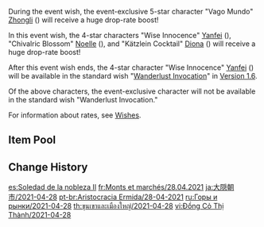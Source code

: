 {{Wish
|name              = Gentry of Hermitage 2021-04-28
|image             = Gentry of Hermitage 2021-04-28.png
|type              = Character Event
|duration          = event
|time_start        = 2021-04-28 11:00:00
|time_start_offset = GMT+8
|time_end          = 2021-05-18 17:59:00
|link              = https://genshin.hoyoverse.com/en/news/detail/12265
|preceding         = Farewell of Snezhnaya/2021-04-06
|succeeding        = Born of Ocean Swell/2021-05-18
|alongside         = Epitome Invocation/2021-04-28
|previous          = Gentry of Hermitage/2020-12-01
|next              = Gentry of Hermitage/2022-01-25
}}
During the event wish, the event-exclusive 5-star character "Vago Mundo" [[Zhongli]] ({{Geo}}) will receive a huge drop-rate boost!

In this event wish, the 4-star characters "Wise Innocence" [[Yanfei]] ({{Pyro}}), "Chivalric Blossom" [[Noelle]] ({{Geo}}), and "Kätzlein Cocktail" [[Diona]] ({{Cryo}}) will receive a huge drop-rate boost!

After this event wish ends, the 4-star character "Wise Innocence" [[Yanfei]] ({{Pyro}}) will be available in the standard wish "[[Wanderlust Invocation]]" in [[Version 1.6]].

Of the above characters, the event-exclusive character will not be available in the standard wish "Wanderlust Invocation."

For information about rates, see [[Wishes]].

==Item Pool==
{{Wish Pool
|^Zhongli
|^Yanfei
|^Noelle
|^Diona
|Diluc
|Jean
|Keqing
|Mona
|Qiqi
|Barbara
|Beidou
|Bennett
|Chongyun
|Fischl
|Ningguang
|Razor
|Rosaria
|Sucrose
|Xiangling
|Xingqiu
|Xinyan
|Dragon's Bane
|Eye of Perception
|Favonius Codex
|Favonius Greatsword
|Favonius Lance
|Favonius Sword
|Favonius Warbow
|Lion's Roar
|Rainslasher
|Rust
|Sacrificial Bow
|Sacrificial Fragments
|Sacrificial Greatsword
|Sacrificial Sword
|The Bell
|The Flute
|The Stringless
|The Widsith
|Black Tassel
|Bloodtainted Greatsword
|Cool Steel
|Debate Club
|Emerald Orb
|Ferrous Shadow
|Harbinger of Dawn
|Magic Guide
|Raven Bow
|Sharpshooter's Oath
|Skyrider Sword
|Slingshot
|Thrilling Tales of Dragon Slayers
}}

==Change History==
{{Change History|1.5}}

[[es:Soledad de la nobleza II]]
[[fr:Monts et marchés/28.04.2021]]
[[ja:大隠朝市/2021-04-28]]
[[pt-br:Aristocracia Ermida/28-04-2021]]
[[ru:Горы и рынки/2021-04-28]]
[[th:ขุนเขาและเมืองใหญ่/2021-04-28]]
[[vi:Đồng Cỏ Thị Thành/2021-04-28]]